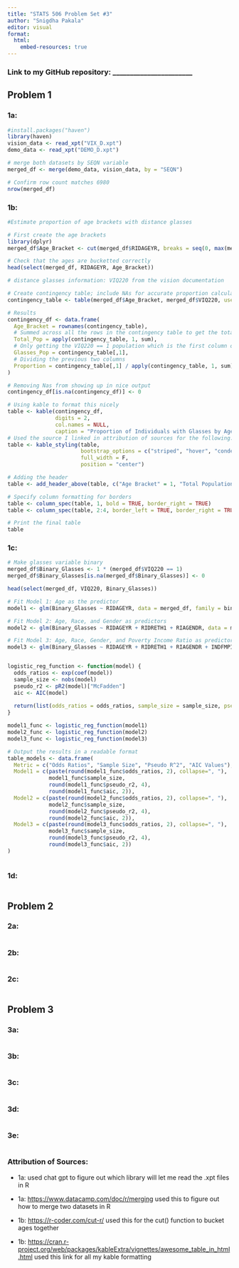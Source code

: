 ```yaml
---
title: "STATS 506 Problem Set #3"
author: "Snigdha Pakala"
editor: visual
format:
  html:
    embed-resources: true
---
```


### Link to my GitHub repository: \_\_\_\_\_\_\_\_\_\_\_\_\_\_\_\_\_\_\_\_\_\_\_

## Problem 1

### 1a:

```r
#install.packages("haven")
library(haven)
vision_data <- read_xpt("VIX_D.xpt")
demo_data <- read_xpt("DEMO_D.xpt")

# merge both datasets by SEQN variable
merged_df <- merge(demo_data, vision_data, by = "SEQN")

# Confirm row count matches 6980
nrow(merged_df)
```

### 1b: 

```r
#Estimate proportion of age brackets with distance glasses

# First create the age brackets
library(dplyr)
merged_df$Age_Bracket <- cut(merged_df$RIDAGEYR, breaks = seq(0, max(merged_df$RIDAGEYR + 10, na.rm = TRUE), by = 10), right = TRUE, include.lowest = TRUE)

# Check that the ages are bucketted correctly
head(select(merged_df, RIDAGEYR, Age_Bracket))

# distance glasses information: VIQ220 from the vision documentation

# Create contingency table; include NAs for accurate proportion calculations
contingency_table <- table(merged_df$Age_Bracket, merged_df$VIQ220, useNA = "ifany")

# Results
contingency_df <- data.frame(
  Age_Bracket = rownames(contingency_table),
  # Summed across all the rows in the contingency table to get the totals per age bracket
  Total_Pop = apply(contingency_table, 1, sum),
  # Only getting the VIQ220 == 1 population which is the first column of my table
  Glasses_Pop = contingency_table[,1],
  # Dividing the previous two columns
  Proportion = contingency_table[,1] / apply(contingency_table, 1, sum), row.names = NULL
)

# Removing Nas from showing up in nice output
contingency_df[is.na(contingency_df)] <- 0

# Using kable to format this nicely
table <- kable(contingency_df, 
               digits = 2, 
               col.names = NULL, 
               caption = "Proportion of Individuals with Glasses by Age Bracket")
# Used the source I linked in attribution of sources for the following:
table <- kable_styling(table, 
                       bootstrap_options = c("striped", "hover", "condensed", "responsive"), 
                       full_width = F, 
                       position = "center")

# Adding the header
table <- add_header_above(table, c("Age Bracket" = 1, "Total Population" = 1, "Glasses Population" = 1, "Glasses Proportion" = 1))

# Specify column formatting for borders
table <- column_spec(table, 1, bold = TRUE, border_right = TRUE)
table <- column_spec(table, 2:4, border_left = TRUE, border_right = TRUE)

# Print the final table
table

```

### 1c:

```r
# Make glasses variable binary 
merged_df$Binary_Glasses <- 1 * (merged_df$VIQ220 == 1)
merged_df$Binary_Glasses[is.na(merged_df$Binary_Glasses)] <- 0

head(select(merged_df, VIQ220, Binary_Glasses))

# Fit Model 1: Age as the predictor
model1 <- glm(Binary_Glasses ~ RIDAGEYR, data = merged_df, family = binomial)

# Fit Model 2: Age, Race, and Gender as predictors
model2 <- glm(Binary_Glasses ~ RIDAGEYR + RIDRETH1 + RIAGENDR, data = merged_df, family = binomial)

# Fit Model 3: Age, Race, Gender, and Poverty Income Ratio as predictors
model3 <- glm(Binary_Glasses ~ RIDAGEYR + RIDRETH1 + RIAGENDR + INDFMPIR, data = merged_df, family = binomial)


logistic_reg_function <- function(model) {
  odds_ratios <- exp(coef(model))  
  sample_size <- nobs(model)  
  pseudo_r2 <- pR2(model)["McFadden"]  
  aic <- AIC(model)
  
  return(list(odds_ratios = odds_ratios, sample_size = sample_size, pseudo_r2 = pseudo_r2, aic = aic))
}

model1_func <- logistic_reg_function(model1)
model2_func <- logistic_reg_function(model2)
model3_func <- logistic_reg_function(model3)

# Output the results in a readable format
table_models <- data.frame(
  Metric = c("Odds Ratios", "Sample Size", "Pseudo R^2", "AIC Values"),
  Model1 = c(paste(round(model1_func$odds_ratios, 2), collapse=", "), 
             model1_func$sample_size, 
             round(model1_func$pseudo_r2, 4), 
             round(model1_func$aic, 2)),
  Model2 = c(paste(round(model2_func$odds_ratios, 2), collapse=", "), 
             model2_func$sample_size, 
             round(model2_func$pseudo_r2, 4), 
             round(model2_func$aic, 2)),
  Model3 = c(paste(round(model3_func$odds_ratios, 2), collapse=", "), 
             model3_func$sample_size, 
             round(model3_func$pseudo_r2, 4), 
             round(model3_func$aic, 2))
)



```

### 1d:

```r

```

## Problem 2

### 2a:

```r

```

### 2b:

```r

```

### 2c:

```r
```

## Problem 3

### 3a:

```r

```

### 3b:

```r

```

### 3c:

```r

```

### 3d:

```r

```

### 3e:

```r

```

### Attribution of Sources:

-   1a: used chat gpt to figure out which library will let me read the .xpt files in R

-   1a: <https://www.datacamp.com/doc/r/merging> used this to figure out how to merge two datasets in R

-   1b: <https://r-coder.com/cut-r/> used this for the cut() function to bucket ages together

-   1b: <https://cran.r-project.org/web/packages/kableExtra/vignettes/awesome_table_in_html.html> used this link for all my kable formatting
